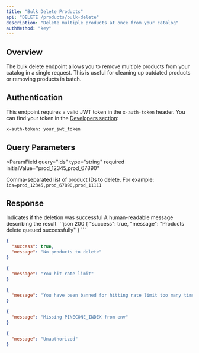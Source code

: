 ```yaml
---
title: "Bulk Delete Products"
api: "DELETE /products/bulk-delete"
description: "Delete multiple products at once from your catalog"
authMethod: "key"
---
```


## Overview

The bulk delete endpoint allows you to remove multiple products from your catalog in a single request. This is useful for cleaning up outdated products or removing products in batch.

## Authentication

This endpoint requires a valid JWT token in the `x-auth-token` header. You can find your token in the [Developers section](https://ai.textyess.com/developers):
```bash
x-auth-token: your_jwt_token
```

## Query Parameters

<ParamField
  query="ids"
  type="string"
  required
  initialValue="prod_12345,prod_67890"
>
  Comma-separated list of product IDs to delete. For example: `ids=prod_12345,prod_67890,prod_11111`
</ParamField>

## Response

<ResponseField name="success" type="boolean">
  Indicates if the deletion was successful
</ResponseField>

<ResponseField name="message" type="string">
  A human-readable message describing the result
</ResponseField>

<ResponseExample>
```json 200
{
  "success": true,
  "message": "Products delete queued successfully"
}
```

```json 200
{
  "success": true,
  "message": "No products to delete"
}
```

```json 400
{
  "message": "You hit rate limit"
}
```

```json 400
{
  "message": "You have been banned for hitting rate limit too many times, contact support@textyess.com"
}
```

```json 400
{
  "message": "Missing PINECONE_INDEX from env"
}
```

```json 401
{
  "message": "Unauthorized"
}
```
</ResponseExample>
 